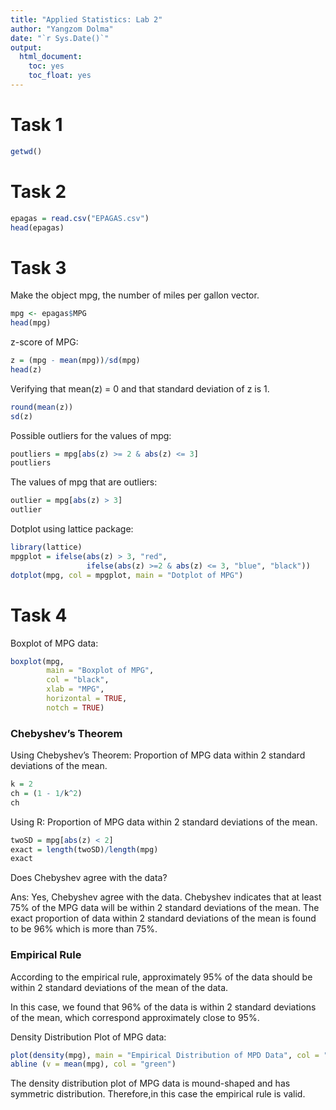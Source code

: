 ```yaml
---
title: "Applied Statistics: Lab 2"
author: "Yangzom Dolma"
date: "`r Sys.Date()`"
output: 
  html_document:
    toc: yes
    toc_float: yes
---
```


# Task 1

```r
getwd()
```

# Task 2

```r
epagas = read.csv("EPAGAS.csv")
head(epagas)
```

# Task 3

Make the object mpg, the number of miles per gallon vector.

```r
mpg <- epagas$MPG
head(mpg)
```

z-score of MPG: 
```r
z = (mpg - mean(mpg))/sd(mpg)
head(z)
```

Verifying that mean(z) = 0 and that standard deviation of z is 1.

```r
round(mean(z))
sd(z)
```

Possible outliers for the values of mpg: 

```r
poutliers = mpg[abs(z) >= 2 & abs(z) <= 3]
poutliers
```

The values of mpg that are outliers: 

```r
outlier = mpg[abs(z) > 3]
outlier
```

Dotplot using lattice package: 

```r
library(lattice)
mpgplot = ifelse(abs(z) > 3, "red", 
                 ifelse(abs(z) >=2 & abs(z) <= 3, "blue", "black"))
dotplot(mpg, col = mpgplot, main = "Dotplot of MPG")
```

# Task 4

Boxplot of MPG data: 

```r
boxplot(mpg, 
        main = "Boxplot of MPG",
        col = "black",
        xlab = "MPG",
        horizontal = TRUE,
        notch = TRUE)
```

### Chebyshev's Theorem

Using Chebyshev's Theorem: Proportion of MPG data within 2 standard deviations of the mean. 

```r
k = 2
ch = (1 - 1/k^2)
ch
```

Using R: Proportion of MPG data within 2 standard deviations of the mean.

```r
twoSD = mpg[abs(z) < 2]
exact = length(twoSD)/length(mpg)
exact
```

Does Chebyshev agree with the data?

Ans: Yes, Chebyshev agree with the data. Chebyshev indicates that at least 75% of the MPG data will be within 2 standard deviations of the mean. The exact proportion of data within 2 standard deviations of the mean is found to be 96% which is more than 75%. 

### Empirical Rule

According to the empirical rule, approximately 95% of the data should be within 2 standard deviations of the mean of the data. 

In this case, we found that 96% of the data is within 2 standard deviations of the mean, which correspond approximately close to 95%. 

Density Distribution Plot of MPG data: 

```r
plot(density(mpg), main = "Empirical Distribution of MPD Data", col = "blue")
abline (v = mean(mpg), col = "green")
```

The density distribution plot of MPG data is mound-shaped and has symmetric distribution. Therefore,in this case the empirical rule is valid. 

